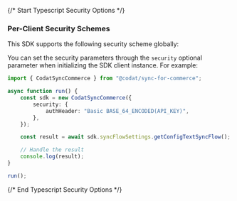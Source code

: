 {/* Start Typescript Security Options */}
### Per-Client Security Schemes

This SDK supports the following security scheme globally:



You can set the security parameters through the `security` optional parameter when initializing the SDK client instance. For example:
```typescript
import { CodatSyncCommerce } from "@codat/sync-for-commerce";

async function run() {
    const sdk = new CodatSyncCommerce({
        security: {
            authHeader: "Basic BASE_64_ENCODED(API_KEY)",
        },
    });

    const result = await sdk.syncFlowSettings.getConfigTextSyncFlow();

    // Handle the result
    console.log(result);
}

run();

```
{/* End Typescript Security Options */}
